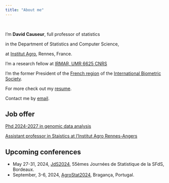 ```yaml
---
title: "About me"
---
```


&nbsp; &nbsp;

I'm **David Causeur**, full professor of statistics

in the Department of Statistics and Computer Science,

at [Institut Agro](https://www.institut-agro-rennes-angers.fr/), Rennes, France.

I'm a research fellow at [IRMAR, UMR 6625 CNRS](https://irmar.univ-rennes1.fr/)

I'm the former President of the [French region](https://sfb.pages.math.cnrs.fr/asso/) of the [International Biometric Society](https://www.biometricsociety.org/home).

For more check out my [resume](DC-CV_short.pdf).

Contact me by [email].

[email]: mailto:david.causeur@institu-agro.fr

## Job offer

[Phd 2024-2027 in genomic data analysis](https://ged.univ-rennes1.fr/nuxeo/site/esupversions/11d4d3df-a0cf-46dd-97a4-9be53557ceb7?inline)

[Assistant professor in Staistics at l'Institut Agro Rennes-Angers](file:///C:/Users/causeur/Downloads/poste_mcc_institut_agro_stats-2.pdf)

## Upcoming conferences

* May 27-31, 2024, [JdS2024](https://jds2024.sciencesconf.org/), 55èmes Journées de Statistique de la SFdS, Bordeaux.
* September, 3-6, 2024, [AgroStat2024](http://agrostat2024.esa.ipb.pt/welcome/), Bragança, Portugal.